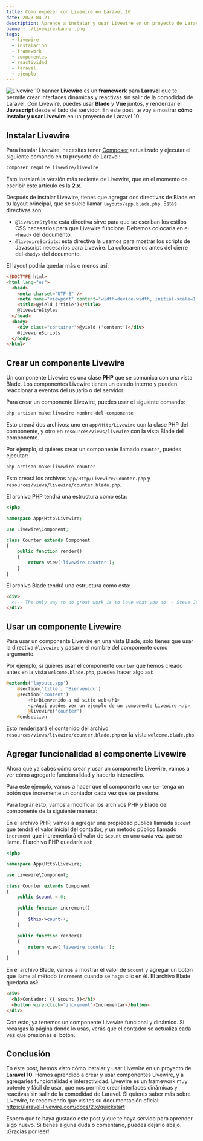 ```yaml
---
title: Cómo empezar con Livewire en Laravel 10
date: 2023-04-21
description: Aprende a instalar y usar Livewire en un proyecto de Laravel 10. Crea componentes dinámicos y reactivos con Blade y Vue, y renderiza el Javascript desde el lado del servidor.
banner: ./livewire-banner.png
tags:
  - livewire
  - instalación
  - framework
  - componentes
  - reactividad
  - laravel
  - ejemplo
---
```


![Livewire 10 banner](./livewire-banner.png 'Livewire 10 banner')
**Livewire** es un **framework** para **Laravel** que te permite crear interfaces dinámicas y reactivas sin salir de la comodidad de Laravel. Con Livewire, puedes usar **Blade** y **Vue** juntos, y renderizar el **Javascript** desde el lado del servidor. En este post, te voy a mostrar **cómo instalar y usar Livewire** en un proyecto de Laravel 10.

## Instalar Livewire

Para instalar Livewire, necesitas tener [Composer](/como-instalar-composer-en-windows-linux-y-mac-os/) actualizado y ejecutar el siguiente comando en tu proyecto de Laravel:

```bash
composer require livewire/livewire
```

Esto instalará la versión más reciente de Livewire, que en el momento de escribir este artículo es la **2.x**.

Después de instalar Livewire, tienes que agregar dos directivas de Blade en tu layout principal, que se suele llamar `layouts/app.blade.php`. Estas directivas son:

- `@livewireStyles`: esta directiva sirve para que se escriban los estilos CSS necesarios para que Livewire funcione. Debemos colocarla en el `<head>` del documento.
- `@livewireScripts`: esta directiva la usamos para mostrar los scripts de Javascript necesarios para Livewire. La colocaremos antes del cierre del `<body>` del documento.

El layout podría quedar más o menos así:

```html
<!DOCTYPE html>
<html lang="es">
  <head>
    <meta charset="UTF-8" />
    <meta name="viewport" content="width=device-width, initial-scale=1.0" />
    <title>@yield ('title')</title>
    @livewireStyles
  </head>
  <body>
    <div class="container">@yield ('content')</div>
    @livewireScripts
  </body>
</html>
```

## Crear un componente Livewire

Un componente Livewire es una clase **PHP** que se comunica con una vista Blade. Los componentes Livewire tienen un estado interno y pueden reaccionar a eventos del usuario o del servidor.

Para crear un componente Livewire, puedes usar el siguiente comando:

```bash
php artisan make:livewire nombre-del-componente
```

Esto creará dos archivos: uno en `app/Http/Livewire` con la clase PHP del componente, y otro en `resources/views/livewire` con la vista Blade del componente.

Por ejemplo, si quieres crear un componente llamado `counter`, puedes ejecutar:

```bash
php artisan make:livewire counter
```

Esto creará los archivos `app/Http/Livewire/Counter.php` y `resources/views/livewire/counter.blade.php`.

El archivo PHP tendrá una estructura como esta:

```php
<?php

namespace App\Http\Livewire;

use Livewire\Component;

class Counter extends Component
{
    public function render()
    {
        return view('livewire.counter');
    }
}
```

El archivo Blade tendrá una estructura como esta:

```html
<div>
  <!-- The only way to do great work is to love what you do. - Steve Jobs -->
</div>
```

## Usar un componente Livewire

Para usar un componente Livewire en una vista Blade, solo tienes que usar la directiva `@livewire` y pasarle el nombre del componente como argumento.

Por ejemplo, si quieres usar el componente `counter` que hemos creado antes en la vista `welcome.blade.php`, puedes hacer algo así:

```php
@extends('layouts.app')
    @section('title', 'Bienvenido')
    @section('content')
        <h1>Bienvenido a mi sitio web</h1>
        <p>Aquí puedes ver un ejemplo de un componente Livewire:</p>
        @livewire('counter')
    @endsection
```

Esto renderizará el contenido del archivo `resources/views/livewire/counter.blade.php` en la vista `welcome.blade.php`.

## Agregar funcionalidad al componente Livewire

Ahora que ya sabes cómo crear y usar un componente Livewire, vamos a ver cómo agregarle funcionalidad y hacerlo interactivo.

Para este ejemplo, vamos a hacer que el componente `counter` tenga un botón que incremente un contador cada vez que se presione.

Para lograr esto, vamos a modificar los archivos PHP y Blade del componente de la siguiente manera:

En el archivo PHP, vamos a agregar una propiedad pública llamada `$count` que tendrá el valor inicial del contador, y un método público llamado `increment` que incrementará el valor de `$count` en uno cada vez que se llame. El archivo PHP quedaría así:

```php
<?php

namespace App\Http\Livewire;

use Livewire\Component;

class Counter extends Component
{
    public $count = 0;

    public function increment()
    {
        $this->count++;
    }

    public function render()
    {
        return view('livewire.counter');
    }
}
```

En el archivo Blade, vamos a mostrar el valor de `$count` y agregar un botón que llame al método `increment` cuando se haga clic en él. El archivo Blade quedaría así:

```html
<div>
  <h3>Contador: {{ $count }}</h3>
  <button wire:click="increment">Incrementar</button>
</div>
```

Con esto, ya tenemos un componente Livewire funcional y dinámico. Si recargas la página donde lo usas, verás que el contador se actualiza cada vez que presionas el botón.

## Conclusión

En este post, hemos visto cómo instalar y usar Livewire en un proyecto de **Laravel 10**. Hemos aprendido a crear y usar componentes Livewire, y a agregarles funcionalidad e interactividad. Livewire es un framework muy potente y fácil de usar, que nos permite crear interfaces dinámicas y reactivas sin salir de la comodidad de Laravel. Si quieres saber más sobre Livewire, te recomiendo que visites su documentación oficial: https://laravel-livewire.com/docs/2.x/quickstart

Espero que te haya gustado este post y que te haya servido para aprender algo nuevo. Si tienes alguna duda o comentario, puedes dejarlo abajo. ¡Gracias por leer!
